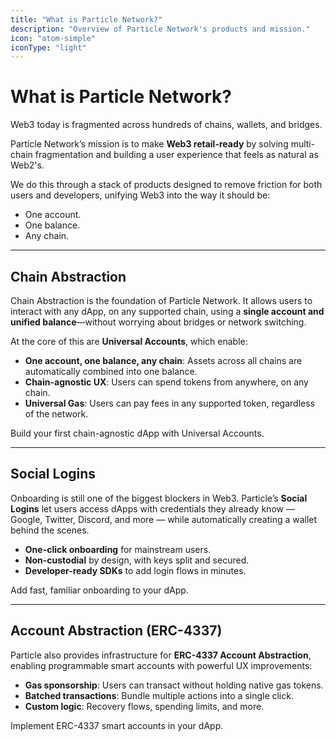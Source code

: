 ```yaml
---
title: "What is Particle Network?"
description: "Overview of Particle Network's products and mission."
icon: "atom-simple"
iconType: "light"
---
```


# What is Particle Network?

Web3 today is fragmented across hundreds of chains, wallets, and bridges.

Particle Network’s mission is to make **Web3 retail-ready** by solving multi-chain fragmentation and building a user experience that feels as natural as Web2's.

We do this through a stack of products designed to remove friction for both users and developers, unifying Web3 into the way it should be:

- One account.
- One balance.
- Any chain.

---

## Chain Abstraction

Chain Abstraction is the foundation of Particle Network.
It allows users to interact with any dApp, on any supported chain, using a **single account and unified balance**—without worrying about bridges or network switching.

At the core of this are **Universal Accounts**, which enable:

- **One account, one balance, any chain**: Assets across all chains are automatically combined into one balance.
- **Chain-agnostic UX**: Users can spend tokens from anywhere, on any chain.
- **Universal Gas**: Users can pay fees in any supported token, regardless of the network.

<Card title="Start with Universal Accounts" icon="wand-magic-sparkles" href="/universal-accounts/cha/web-quickstart">
  Build your first chain-agnostic dApp with Universal Accounts.
</Card>

---

## Social Logins

Onboarding is still one of the biggest blockers in Web3. Particle’s **Social Logins** let users access dApps with credentials they already know — Google, Twitter, Discord, and more — while automatically creating a wallet behind the scenes.

- **One-click onboarding** for mainstream users.
- **Non-custodial** by design, with keys split and secured.
- **Developer-ready SDKs** to add login flows in minutes.

<Card title="Integrate Social Logins" icon="address-card" href="/social-logins/overview">
  Add fast, familiar onboarding to your dApp.
</Card>

---

## Account Abstraction (ERC-4337)

Particle also provides infrastructure for **ERC-4337 Account Abstraction**, enabling programmable smart accounts with powerful UX improvements:

- **Gas sponsorship**: Users can transact without holding native gas tokens.
- **Batched transactions**: Bundle multiple actions into a single click.
- **Custom logic**: Recovery flows, spending limits, and more.

<Card title="Explore Account Abstraction" icon="cogs" href="/aa/introduction">
  Implement ERC-4337 smart accounts in your dApp.
</Card>
